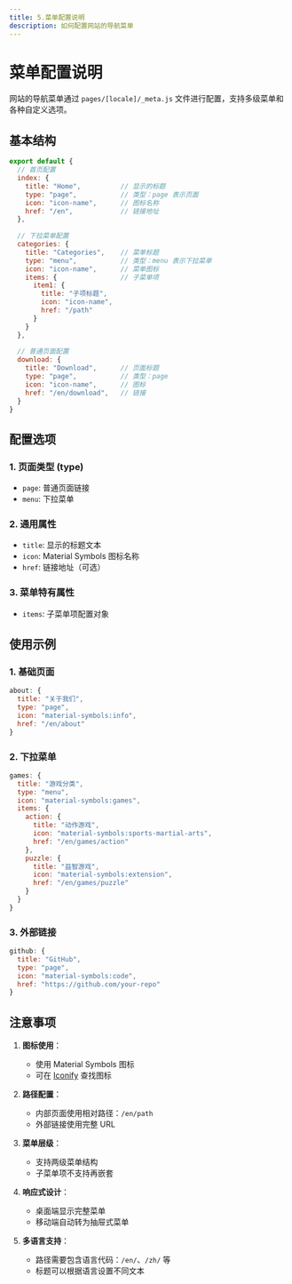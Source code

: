 ```yaml
---
title: 5.菜单配置说明
description: 如何配置网站的导航菜单
---
```


# 菜单配置说明

网站的导航菜单通过 `pages/[locale]/_meta.js` 文件进行配置，支持多级菜单和各种自定义选项。

## 基本结构 
  
```javascript
export default {
  // 首页配置
  index: {
    title: "Home",          // 显示的标题
    type: "page",           // 类型：page 表示页面
    icon: "icon-name",      // 图标名称
    href: "/en",            // 链接地址
  },
  
  // 下拉菜单配置
  categories: {
    title: "Categories",    // 菜单标题
    type: "menu",           // 类型：menu 表示下拉菜单
    icon: "icon-name",      // 菜单图标
    items: {                // 子菜单项
      item1: {
        title: "子项标题",
        icon: "icon-name",
        href: "/path"
      }
    }
  },
  
  // 普通页面配置
  download: {
    title: "Download",      // 页面标题
    type: "page",           // 类型：page
    icon: "icon-name",      // 图标
    href: "/en/download",   // 链接
  }
}
```

## 配置选项

### 1. 页面类型 (type)

- `page`: 普通页面链接
- `menu`: 下拉菜单

### 2. 通用属性

- `title`: 显示的标题文本
- `icon`: Material Symbols 图标名称
- `href`: 链接地址（可选）

### 3. 菜单特有属性

- `items`: 子菜单项配置对象

## 使用示例

### 1. 基础页面

```javascript
about: {
  title: "关于我们",
  type: "page",
  icon: "material-symbols:info",
  href: "/en/about"
}
```

### 2. 下拉菜单

```javascript
games: {
  title: "游戏分类",
  type: "menu",
  icon: "material-symbols:games",
  items: {
    action: {
      title: "动作游戏",
      icon: "material-symbols:sports-martial-arts",
      href: "/en/games/action"
    },
    puzzle: {
      title: "益智游戏",
      icon: "material-symbols:extension",
      href: "/en/games/puzzle"
    }
  }
}
```

### 3. 外部链接

```javascript
github: {
  title: "GitHub",
  type: "page",
  icon: "material-symbols:code",
  href: "https://github.com/your-repo"
}
```

## 注意事项

1. **图标使用**：
   - 使用 Material Symbols 图标
   - 可在 [Iconify](https://icon-sets.iconify.design/material-symbols/) 查找图标

2. **路径配置**：
   - 内部页面使用相对路径：`/en/path`
   - 外部链接使用完整 URL

3. **菜单层级**：
   - 支持两级菜单结构
   - 子菜单项不支持再嵌套

4. **响应式设计**：
   - 桌面端显示完整菜单
   - 移动端自动转为抽屉式菜单

5. **多语言支持**：
   - 路径需要包含语言代码：`/en/`、`/zh/` 等
   - 标题可以根据语言设置不同文本
